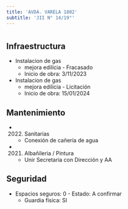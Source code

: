 ```yaml
---
title: 'AVDA. VARELA 1802'
subtitle: 'JII N° 14/19°'
---
```


#
## Infraestructura

* Instalacion de gas 
    + mejora edilicia - Fracasado 
    + Inicio de obra: 3/11/2023 


* Instalacion de gas 
    + mejora edilicia - Licitación 
    + Inicio de obra: 15/01/2024 






## Mantenimiento

*  (2022) Sanitarias 
    + Conexión de cañería de agua

*  (2021) Albañileria / Pintura 
    + Unir Secretaria con Dirección y AA





## Seguridad

*  Espacios seguros: 0 - Estado: A confirmar 
    + Guardia física: SI




